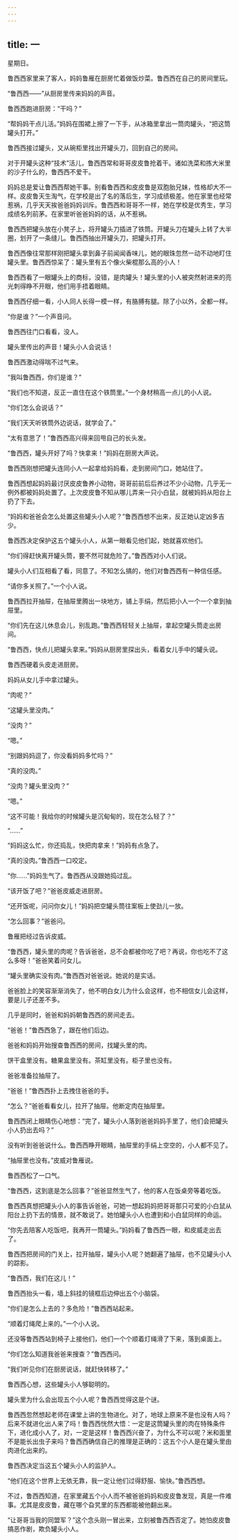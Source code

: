 ```yaml
---
---
---
```

title: 一
---




星期日。

鲁西西家里来了客人，妈妈鲁雁在厨房忙着做饭炒菜。鲁西西在自己的房间里玩。

“鲁西西——”从厨房里传来妈妈的声音。

鲁西西跑进厨房：“干吗？”

“帮妈妈干点儿活。”妈妈在围裙上擦了一下手，从冰箱里拿出一筒肉罐头，“把这筒罐头打开。”

鲁西西接过罐头，又从碗柜里找出开罐头刀，回到自己的房间。

对于开罐头这种“技术”活儿，鲁西西常和哥哥皮皮鲁抢着干。诸如洗菜和拣大米里的沙子什么的，鲁西西不爱干。

妈妈总是爱让鲁西西帮她干事。别看鲁西西和皮皮鲁是双胞胎兄妹，性格却大不一样。皮皮鲁天生淘气，在学校是出了名的落后生，学习成绩极差。他在家里也经常惹祸，几乎天天挨爸爸妈妈训斥。鲁西西和哥哥不一样，她在学校是优秀生，学习成绩名列前茅。在家里听爸爸妈妈的话，从不惹祸。

鲁西西把罐头放在小凳子上，将开罐头刀插进了铁筒。开罐头刀在罐头上转了大半圈，划开了一条缝儿。鲁西西抽出开罐头刀，把罐头打开。

鲁西西像往常那样刚把罐头拿到鼻子前闻闻香味儿，她的眼珠忽然一动不动地盯住罐头里。鲁西西惊呆了：罐头里有五个像火柴棍那么高的小人！

鲁西西看了一眼罐头上的商标，没错，是肉罐头！罐头里的小人被突然射进来的亮光刺得睁不开眼，他们用手捂着眼睛。

鲁西西仔细一看，小人同人长得一模一样，有胳膊有腿。除了小以外，全都一样。

“你是谁？”一个声音问。

鲁西西往门口看看，没人。

罐头里传出的声音！罐头小人会说话！

鲁西西激动得喘不过气来。

“我叫鲁西西，你们是谁？”

“我们也不知道，反正一直住在这个铁筒里。”一个身材稍高一点儿的小人说。

“你们怎么会说话？”

“我们天天听铁筒外边说话，就学会了。”

“太有意思了！”鲁西西高兴得来回甩自己的长头发。

“鲁西西，罐头开好了吗？快拿来！”妈妈在厨房大声说。

鲁西西刚想把罐头连同小人一起拿给妈妈看，走到房间门口，她站住了。

鲁西西想起妈妈最讨厌皮皮鲁养小动物，哥哥前前后后养过不少小动物，几乎无一例外都被妈妈处置了。上次皮皮鲁不知从哪儿弄来一只小白鼠，就被妈妈从阳台上扔了下去。

“妈妈和爸爸会怎么处置这些罐头小人呢？”鲁西西想不出来，反正她认定凶多吉少。

鲁西西决定保护这五个罐头小人，从第一眼看见他们起，她就喜欢他们。

“你们得赶快离开罐头筒，要不然可就危险了。”鲁西西对小人们说。

罐头小人们互相看了看，同意了。不知怎么搞的，他们对鲁西西有一种信任感。

“请你多关照了。”一个小人说。

鲁西西拉开抽屉，在抽屉里腾出一块地方，铺上手绢，然后把小人一个一个拿到抽屉里。

“你们先在这儿休息会儿，别乱跑。”鲁西西轻轻关上抽屉，拿起空罐头筒走出房间。

“鲁西西，快点儿把罐头拿来。”妈妈从厨房里探出头，看着女儿手中的罐头说。

鲁西西硬着头皮走进厨房。

妈妈从女儿手中拿过罐头。

“肉呢？”

“这罐头里没肉。”

“没肉？”

“嗯。”

“别跟妈妈逗了，你没看妈妈多忙吗？”

“真的没肉。”

“没肉？罐头里没肉？”

“嗯。”

“这不可能！我给你的时候罐头是沉甸甸的，现在怎么轻了？”

“……”

“妈妈这么忙，你还捣乱，快把肉拿来！”妈妈有点急了。

“真的没肉。”鲁西西一口咬定。

“你……”妈妈生气了。鲁西西从没跟她捣过乱。

“该开饭了吧？”爸爸皮威走进厨房。

“还开饭呢，问问你女儿！”妈妈把空罐头筒往案板上使劲儿一放。

“怎么回事？”爸爸问。

鲁雁把经过告诉皮威。

“鲁西西，罐头里的肉呢？告诉爸爸，总不会都被你吃了吧？再说，你也吃不了这么多呀！”爸爸笑着问女儿。

“罐头里确实没有肉。”鲁西西对爸爸说。她说的是实话。

爸爸脸上的笑容渐渐消失了，他不明白女儿为什么会这样，也不相信女儿会这样，要是儿子还差不多。

几乎是同时，爸爸和妈妈朝鲁西西的房间走去。

“爸爸！”鲁西西急了，跟在他们后边。

爸爸和妈妈开始搜查鲁西西的房间，找罐头里的肉。

饼干盒里没有。糖果盒里没有。茶缸里没有。柜子里也没有。

爸爸准备拉抽屉了。

“爸爸！”鲁西西扑上去拽住爸爸的手。

“怎么？”爸爸看看女儿，拉开了抽屉。他断定肉在抽屉里。





鲁西西闭上眼睛伤心地想：“完了，罐头小人落到爸爸妈妈手里了，他们会把罐头小人扔出去吗？”

没有听到爸爸说什么。鲁西西睁开眼睛，抽屉里的手绢上空空的，小人都不见了。

“抽屉里也没有。”皮威对鲁雁说。

鲁西西松了一口气。

“鲁西西，这到底是怎么回事？”爸爸显然生气了，他的客人在饭桌旁等着吃饭。

鲁西西真想把罐头小人的事告诉爸爸，可她一想起妈妈把哥哥那只可爱的小白鼠从阳台上扔下去的情景，就不敢说了。她怕罐头小人也遭到和小白鼠同样的命运。

“你先去陪客人吃饭吧，我再开一筒罐头。”妈妈看了鲁西西一眼，和皮威走出去了。

鲁西西把房间的门关上，拉开抽屉，罐头小人呢？她翻遍了抽屉，也不见罐头小人的踪影。

“鲁西西，我们在这儿！”

鲁西西抬头一看，墙上斜挂的镜框后边伸出五个小脑袋。

“你们是怎么上去的？多危险！”鲁西西站起来。

“顺着灯绳爬上来的。”一个小人说。

还没等鲁西西站到椅子上接他们，他们一个个顺着灯绳滑了下来，落到桌面上。

“你们怎么知道我爸爸来搜查？”鲁西西问。

“我们听见你们在厨房说话，就赶快转移了。”

鲁西西心想，这些罐头小人够聪明的。

罐头里为什么会出现五个小人呢？鲁西西觉得这是个谜。

鲁西西忽然想起老师在课堂上讲的生物进化。对了，地球上原来不是也没有人吗？后来不就进化出人来了吗！鲁西西恍然大悟：一定是这筒罐头里的肉在特殊条件下，进化成小人了，对，一定是这样！鲁西西兴奋了，为什么不可以呢？米和面里不是能长出虫子来吗？鲁西西确信自己的推理是正确的：这五个小人是在罐头里由肉进化出来的。

鲁西西决定当这五个罐头小人的监护人。

“他们在这个世界上无依无靠，我一定让他们过得舒服、愉快。”鲁西西想。

不过，鲁西西知道，在家里藏五个小人而不被爸爸妈妈和皮皮鲁发现，真是一件难事。尤其是皮皮鲁，藏在哪个旮旯里的东西都能被他翻出来。

“让哥哥当我的同盟军？”这个念头刚一冒出来，立刻被鲁西西否定了。她怕皮皮鲁搞恶作剧，欺负罐头小人。